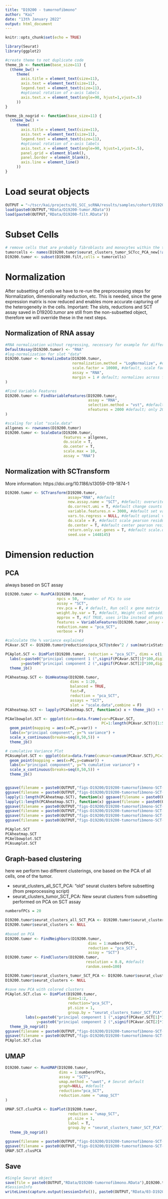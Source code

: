 ```yaml
---
title: "D19200 - tumornofibmono"
author: "Kai"
date: "13th January 2022"
output: html_document
---
```


```r
knitr::opts_chunk$set(echo = TRUE)
```

```r
library(Seurat)
library(ggplot2)

#create theme to not duplicate code
theme_jb <- function(base_size=11) {
  (theme_bw() +
     theme(
       axis.title = element_text(size=11),
       axis.text = element_text(size=11),
       legend.text = element_text(size=11),
       #optional rotation of x-axis labels
       axis.text.x = element_text(angle=90, hjust=1,vjust=.5)
     ))
}

theme_jb_nogrid <- function(base_size=11) {
  (theme_bw() +
     theme(
       axis.title = element_text(size=11),
       axis.text = element_text(size=11),
       legend.text = element_text(size=11),
       #optional rotation of x-axis labels
       axis.text.x = element_text(angle=90, hjust=1,vjust=.5),
       panel.grid = element_blank(),
       panel.border = element_blank(),
       axis.line = element_line()
     ))
}
```

# Load seurat objects

```r
OUTPUT = "~/tscr/kai/projects/01_SCC_scRNA/results/samples/cohort/D19200/rp/"
load(paste0(OUTPUT,"RData/D19200-tumor.RData"))
load(paste0(OUTPUT,"RData/D19200-filt.RData"))
```

# Subset Cells

```r
# remove cells that are probably fibroblasts and monocytes within the tumor cluster
tumorcells <- names(D19200.tumor$seurat_clusters_tumor_SCTcc_PCA_new[!as.character(D19200.tumor$seurat_clusters_tumor_SCTcc_PCA_new) %in% c("8","9")])
D19200.tumor <- subset(D19200.filt,cells = tumorcells)
```

# Normalization

After subsetting of cells we have to re-run the preprocessing steps for Normalization, dimensionality reduction, etc. 
This is needed, since the gene expression matrix is now reduced and enables more accurate capturing of the heterogeneity in the cells.
Important: The slots, reductions and SCT assay saved in D19200.tumor are still from the non-subsetted object, therefore we will override these in the next steps.

## Normalization of RNA assay

```r
#RNA normalization without regressing, necessary for example for differential gene expression not based on SCT.
DefaultAssay(D19200.tumor) <- "RNA"
#log-normalization for slot "data"
D19200.tumor <- NormalizeData(D19200.tumor, 
                              normalization.method = "LogNormalize", #default
                              scale.factor = 10000, #default, scale factor 10000 is recommendation from seurat tutorial
                              assay = "RNA",
                              margin = 1 # default; normalizes across features
) 

#Find Variable Features
D19200.tumor <- FindVariableFeatures(D19200.tumor, 
                                     assay = "RNA",
                                     selection.method = "vst", #default
                                     nfeatures = 2000 #default; only 2000 , 3000 for SCT promises since to "restore" some more VariableFeatures
)

#scaling for slot "scale.data"
allgenes <- rownames(D19200.tumor)
D19200.tumor <- ScaleData(D19200.tumor, 
                          features = allgenes, 
                          do.scale = T,
                          do.center = T,
                          scale.max = 10,
                          assay = "RNA")
```

## Normalization with SCTransform

More information: https://doi.org/10.1186/s13059-019-1874-1

```r
D19200.tumor <- SCTransform(D19200.tumor, 
                            assay="RNA", #default
                            new.assay.name = "SCT", #default; overwrites old SCT
                            do.correct.umi = T, #default change counts slot to corrected counts in new assay
                            variable.features.n = 3000, #default set variable features
                            vars.to.regress = NULL, #default optional variables to regress out
                            do.scale = F, #default scale pearson residuals in scale.data slot to have unit variance
                            do.center = T, #default center pearson residuals in scale.data to have mean zero, needed for PCA
                            return.only.var.genes = T, #default scale.data.matrices output assay only contains variable genes
                            seed.use = 1448145)
```

# Dimension reduction

## PCA

always based on SCT assay

```r
D19200.tumor <- RunPCA(D19200.tumor, 
                       npcs = 50,  #number of PCs to use
                       assay = "SCT",
                       rev.pca = F, # default, Run cell x gene matrix
                       weight.by.var = T, #default, Weight cell embedding by variance of each PC!)
                       approx = T, #if TRUE, uses irlba instead of prcomp, which is a single value decomposition to approximate PCs, saving computation time (by not calculating all PCs; important for big datasets) and being similar/same to PCs
                       features = VariableFeatures(D19200.tumor,assay = "SCT"), #default
                       reduction.name = "pca_SCT",
                       verbose = F)
```

```r
#calculate the % variance explained
PCAvar.SCT <- D19200.tumor@reductions$pca_SCT@stdev^2 / sum(matrixStats::rowVars(as.matrix(D19200.tumor@assays$SCT@scale.data)[VariableFeatures(D19200.tumor,assay = "SCT"),]))

PCAplot.SCT <- DimPlot(D19200.tumor, reduction = "pca_SCT", dims = c(1,2), group.by = "orig.ident") + 
  labs(x=paste0("principal component 1 (",signif(PCAvar.SCT[1]*100,digits = 2),"% variance)"),
       y=paste0("principal component 2 (",signif(PCAvar.SCT[2]*100,digits = 2),"% variance)")) +
  theme_jb()

PCAheatmap.SCT <- DimHeatmap(D19200.tumor, 
                             dims = 1:20, 
                             balanced = TRUE, 
                             fast=F, 
                             reduction = "pca_SCT",
                             assays = "SCT",
                             slot = "scale.data",combine = F) 
PCAheatmap.SCT <- lapply(PCAheatmap.SCT, function(x) x + theme_jb() + theme(axis.text.x = element_blank(), axis.line.x = element_blank()))

PCAelbowplot.SCT <- ggplot(data=data.frame(var=PCAvar.SCT,
                                           PC=1:length(PCAvar.SCT))[1:50,]) +
  geom_point(mapping = aes(x=PC,y=var)) +
  labs(x="principal component", y="% variance") +
  scale_x_continuous(breaks=seq(0,50,5)) +
  theme_jb()

# cumulative Variance Plot
PCAsumplot.SCT <- ggplot(data=data.frame(cumvar=cumsum(PCAvar.SCT),PC=1:length(PCAvar.SCT))[1:50,]) +
  geom_point(mapping = aes(x=PC,y=cumvar)) +
  labs(x="principal component", y="% cumulative variance") +
  scale_x_continuous(breaks=seq(0,50,5)) +
  theme_jb()


ggsave(filename = paste0(OUTPUT,"figs-D19200/D19200-tumornofibmono-SCT-PCA.svg"),PCAplot.SCT, width = 5, height = 5)
ggsave(filename = paste0(OUTPUT,"figs-D19200/D19200-tumornofibmono-SCT-PCA-noleg.svg"),PCAplot.SCT + theme(legend.position = "none") + labs(title = NULL), width = 5, height = 5)
lapply(1:length(PCAheatmap.SCT), function(x) ggsave(filename = paste0(OUTPUT,"figs-D19200/D19200-tumornofibmono-SCT-PCA-heatmap-PC",x,".svg"),PCAheatmap.SCT[[x]], height=5, width=5))
lapply(1:length(PCAheatmap.SCT), function(x) ggsave(filename = paste0(OUTPUT,"figs-D19200/D19200-tumornofibmono-SCT-PCA-heatmap-PC",x,"-noleg.svg"),PCAheatmap.SCT[[x]] + theme(legend.position = "none"), height=5, width=5))
ggsave(filename = paste0(OUTPUT,"figs-D19200/D19200-tumornofibmono-SCT-PCA-elbow.svg"),PCAelbowplot.SCT, width = 5, height = 5)
ggsave(filename = paste0(OUTPUT,"figs-D19200/D19200-tumornofibmono-SCT-PCA-elbow-noleg.svg"),PCAelbowplot.SCT + theme(legend.position = "none") + labs(title = NULL), width = 5, height = 5)
ggsave(filename = paste0(OUTPUT,"figs-D19200/D19200-tumornofibmono-SCT-PCA-variancesum.svg"),PCAsumplot.SCT, width = 5, height = 5)
ggsave(filename = paste0(OUTPUT,"figs-D19200/D19200-tumornofibmono-SCT-PCA-variancesum-noleg.svg"),PCAsumplot.SCT + theme(legend.position = "none") + labs(title = NULL), width = 5, height = 5)

PCAplot.SCT
PCAheatmap.SCT
PCAelbowplot.SCT
PCAsumplot.SCT
```

## Graph-based clustering

here we perform two different clusterings, one based on the PCA of all cells, one of the tumor.

- seurat_clusters_all_SCT_PCA:      "old" seurat clusters before subsetting (from preprocessing script)
- seurat_clusters_tumor_SCT_PCA:    New seurat clusters from subsetting performed on PCA on SCT assay

```r
numberofPCs = 20

D19200.tumor$seurat_clusters_all_SCT_PCA <- D19200.tumor$seurat_clusters
D19200.tumor$seurat_clusters <- NULL 
  
#based on PCA
D19200.tumor <- FindNeighbors(D19200.tumor, 
                                     dims = 1:numberofPCs, 
                                     reduction = "pca_SCT",
                                     assay = "SCT")
D19200.tumor <- FindClusters(D19200.tumor, 
                                    resolution = 0.8, #default 
                                    random.seed=100)

D19200.tumor$seurat_clusters_tumor_SCT_PCA <- D19200.tumor$seurat_clusters
D19200.tumor$seurat_clusters <- NULL 

#save new PCA with colored clusters 
PCAplot.SCT.clus <- DimPlot(D19200.tumor,
                            dims=1:2, 
                            reduction="pca_SCT", 
                            pt.size = 1, 
                            group.by = "seurat_clusters_tumor_SCT_PCA") + 
         labs(x=paste0("principal component 1 (",signif(PCAvar.SCT[1]*100,digits = 2),"% of variance)"),
              y=paste0("principal component 2 (",signif(PCAvar.SCT[2]*100,digits = 2),"% of variance)")) +
  theme_jb_nogrid()
ggsave(filename = paste0(OUTPUT,"figs-D19200/D19200-tumornofibmono-SCT-PCA-clus.svg"),PCAplot.SCT.clus, width = 5, height = 5)
ggsave(filename = paste0(OUTPUT,"figs-D19200/D19200-tumornofibmono-SCT-PCA-clus-noleg.svg"),PCAplot.SCT.clus + theme(legend.position = "none") + labs(title = NULL) + ggtitle(NULL), width = 5, height = 5)
PCAplot.SCT.clus
```

## UMAP

```r
D19200.tumor <- RunUMAP(D19200.tumor,
                        dims = 1:numberofPCs,
                        assay = "SCT",
                        umap.method = "uwot", # Seurat default
                        graph=NULL, #default
                        reduction="pca_SCT",
                        reduction.name = "umap_SCT"
)

UMAP.SCT.clusPCA <- DimPlot(D19200.tumor, 
                            reduction = "umap_SCT", 
                            pt.size = 1, 
                            label = T, 
                            group.by = "seurat_clusters_tumor_SCT_PCA") + theme(legend.position = "bottom") +
  theme_jb_nogrid()

ggsave(filename = paste0(OUTPUT,"figs-D19200/D19200-tumornofibmono-SCT-UMAP-clusPCA.svg"),UMAP.SCT.clusPCA)
ggsave(filename = paste0(OUTPUT,"figs-D19200/D19200-tumornofibmono-SCT-UMAP-clusPCA-noleg.svg"),UMAP.SCT.clusPCA + theme(legend.position = "none") + labs(title = NULL), width = 5, height = 5)
UMAP.SCT.clusPCA
```

## Save 

```r
#Single Seurat object
save(file = paste0(OUTPUT,"RData/D19200-tumornofibmono.RData"),D19200.tumor)
#SessionInfo
writeLines(capture.output(sessionInfo()), paste0(OUTPUT,"RData/03-D19200-tumornofibmono-sessionInfo.txt"))
```
